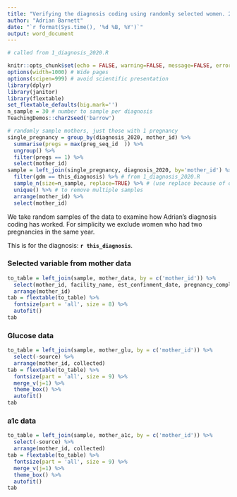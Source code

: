 ```yaml
---
title: "Verifying the diagnosis coding using randomly selected women. 2020 data."
author: "Adrian Barnett"
date: "`r format(Sys.time(), '%d %B, %Y')`"
output: word_document
---
```


  
```r
# called from 1_diagnosis_2020.R

knitr::opts_chunk$set(echo = FALSE, warning=FALSE, message=FALSE, error=FALSE, comment='', dpi=400)
options(width=1000) # Wide pages
options(scipen=999) # avoid scientific presentation
library(dplyr)
library(janitor)
library(flextable)
set_flextable_defaults(big.mark='') 
n_sample = 30 # number to sample per diagnosis
TeachingDemos::char2seed('barrow')

# randomly sample mothers, just those with 1 pregnancy
single_pregnancy = group_by(diagnosis_2020, mother_id) %>%
  summarise(pregs = max(preg_seq_id  )) %>%
  ungroup() %>%
  filter(pregs == 1) %>%
  select(mother_id)
sample = left_join(single_pregnancy, diagnosis_2020, by='mother_id') %>%
  filter(gdm == this_diagnosis) %>% # from 1_diagnosis_2020.R
  sample_n(size=n_sample, replace=TRUE) %>% # (use replace because of one small group)
  unique() %>% # to remove multiple samples
  arrange(mother_id) %>%
  select(mother_id)
```

We take random samples of the data to examine how Adrian's diagnosis coding has worked. For simplicity we exclude women who had two pregnancies in the same year.

This is for the diagnosis: **`r this_diagnosis`**.

### Selected variable from mother data

```r
to_table = left_join(sample, mother_data, by = c('mother_id')) %>%
  select(mother_id, facility_name, est_confinment_date, pregnancy_complicatns_flag, gdm_diagnosis) %>%
  arrange(mother_id)
tab = flextable(to_table) %>%
  fontsize(part = 'all', size = 8) %>%
  autofit()
tab
```

### Glucose data

```r
to_table = left_join(sample, mother_glu, by = c('mother_id')) %>%
  select(-source) %>%
  arrange(mother_id, collected)
tab = flextable(to_table) %>%
  fontsize(part = 'all', size = 9) %>%
  merge_v(j=1) %>%
  theme_box() %>%
  autofit()
tab
```

### a1c data

```r
to_table = left_join(sample, mother_a1c, by = c('mother_id')) %>%
  select(-source) %>%
  arrange(mother_id, collected)
tab = flextable(to_table) %>%
  fontsize(part = 'all', size = 9) %>%
  merge_v(j=1) %>%
  theme_box() %>%
  autofit()
tab
```

